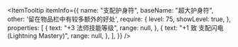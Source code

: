 
<ItemTooltip
  itemInfo={{
    name: "支配护身符",
    baseName: "超大护身符",
    other: '留在物品栏中有较多额外的好处',
    require: {
      level: 75,
      showLevel: true,
    },
    properties: [
      {
        text: "+3 法师技能等级",
        range: null,
      },
      {
        text: "+1 致 支配闪电 (Lightning Mastery)",
        range: null,
      },
    ],
  }}
/>

